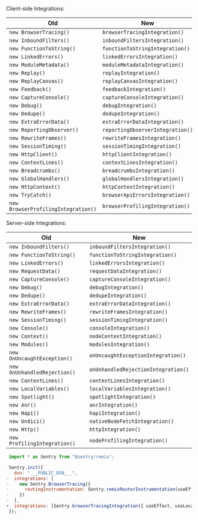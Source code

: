 <Include name="migration/javascript-v8/v7-deprecation/class-based-integrations" />

Client-side Integrations:

| Old                                 | New                              |
| ----------------------------------- | -------------------------------- |
| `new BrowserTracing()`              | `browserTracingIntegration()`    |
| `new InboundFilters()`              | `inboundFiltersIntegration()`    |
| `new FunctionToString()`            | `functionToStringIntegration()`  |
| `new LinkedErrors()`                | `linkedErrorsIntegration()`      |
| `new ModuleMetadata()`              | `moduleMetadataIntegration()`    |
| `new Replay()`                      | `replayIntegration()`            |
| `new ReplayCanvas()`                | `replayCanvasIntegration()`      |
| `new Feedback()`                    | `feedbackIntegration()`          |
| `new CaptureConsole()`              | `captureConsoleIntegration()`    |
| `new Debug()`                       | `debugIntegration()`             |
| `new Dedupe()`                      | `dedupeIntegration()`            |
| `new ExtraErrorData()`              | `extraErrorDataIntegration()`    |
| `new ReportingObserver()`           | `reportingObserverIntegration()` |
| `new RewriteFrames()`               | `rewriteFramesIntegration()`     |
| `new SessionTiming()`               | `sessionTimingIntegration()`     |
| `new HttpClient()`                  | `httpClientIntegration()`        |
| `new ContextLines()`                | `contextLinesIntegration()`      |
| `new Breadcrumbs()`                 | `breadcrumbsIntegration()`       |
| `new GlobalHandlers()`              | `globalHandlersIntegration()`    |
| `new HttpContext()`                 | `httpContextIntegration()`       |
| `new TryCatch()`                    | `browserApiErrorsIntegration()`  |
| `new BrowserProfilingIntegration()` | `browserProfilingIntegration()`  |

Server-side Integrations:

| Old                          | New                                 |
| ---------------------------- | ----------------------------------- |
| `new InboundFilters()`       | `inboundFiltersIntegration()`       |
| `new FunctionToString()`     | `functionToStringIntegration()`     |
| `new LinkedErrors()`         | `linkedErrorsIntegration()`         |
| `new RequestData()`          | `requestDataIntegration()`          |
| `new CaptureConsole()`       | `captureConsoleIntegration()`       |
| `new Debug()`                | `debugIntegration()`                |
| `new Dedupe()`               | `dedupeIntegration()`               |
| `new ExtraErrorData()`       | `extraErrorDataIntegration()`       |
| `new RewriteFrames()`        | `rewriteFramesIntegration()`        |
| `new SessionTiming()`        | `sessionTimingIntegration()`        |
| `new Console()`              | `consoleIntegration()`              |
| `new Context()`              | `nodeContextIntegration()`          |
| `new Modules()`              | `modulesIntegration()`              |
| `new OnUncaughtException()`  | `onUncaughtExceptionIntegration()`  |
| `new OnUnhandledRejection()` | `onUnhandledRejectionIntegration()` |
| `new ContextLines()`         | `contextLinesIntegration()`         |
| `new LocalVariables()`       | `localVariablesIntegration()`       |
| `new Spotlight()`            | `spotlightIntegration()`            |
| `new Anr()`                  | `anrIntegration()`                  |
| `new Hapi()`                 | `hapiIntegration()`                 |
| `new Undici()`               | `nativeNodeFetchIntegration()`      |
| `new Http()`                 | `httpIntegration()`                 |
| `new ProfilingIntegration()` | `nodeProfilingIntegration()`        |

<Include name="migration/javascript-v8/v7-deprecation/browser-tracing" />

```JavaScript diff
 import * as Sentry from "@sentry/remix";

 Sentry.init({
   dsn: "___PUBLIC_DSN___",
-  integrations: [
-    new Sentry.BrowserTracing({
-      routingInstrumentation: Sentry.remixRouterInstrumentation(useEffect, useLocation, useMatches),
-    })
-  ],
+  integrations: [Sentry.browserTracingIntegration({ useEffect, useLocation, useMatches })],
 });
```

<Include name="migration/javascript-v8/v7-deprecation/general" />
